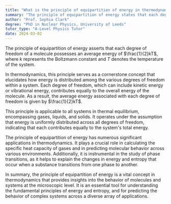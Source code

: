 ```yaml
---
title: "What is the principle of equipartition of energy in thermodynamics?"
summary: "The principle of equipartition of energy states that each degree of freedom of a molecule has an average energy of 1/2kT."
author: "Prof. Sophia Clark"
degree: "PhD in Nuclear Physics, University of Leeds"
tutor_type: "A-Level Physics Tutor"
date: 2024-03-02
---
```


The principle of equipartition of energy asserts that each degree of freedom of a molecule possesses an average energy of $\frac{1}{2}kT$, where $k$ represents the Boltzmann constant and $T$ denotes the temperature of the system.

In thermodynamics, this principle serves as a cornerstone concept that elucidates how energy is distributed among the various degrees of freedom within a system. Each degree of freedom, which can include kinetic energy or vibrational energy, contributes equally to the overall energy of the molecule. As a result, the average energy associated with each degree of freedom is given by $\frac{1}{2}kT$.

This principle is applicable to all systems in thermal equilibrium, encompassing gases, liquids, and solids. It operates under the assumption that energy is uniformly distributed across all degrees of freedom, indicating that each contributes equally to the system's total energy.

The principle of equipartition of energy has numerous significant applications in thermodynamics. It plays a crucial role in calculating the specific heat capacity of gases and in predicting molecular behavior across various environments. Additionally, it is instrumental in the study of phase transitions, as it helps to explain the changes in energy and entropy that occur when a substance transitions from one phase to another.

In summary, the principle of equipartition of energy is a vital concept in thermodynamics that provides insights into the behavior of molecules and systems at the microscopic level. It is an essential tool for understanding the fundamental principles of energy and entropy, and for predicting the behavior of complex systems across a diverse array of applications.
    